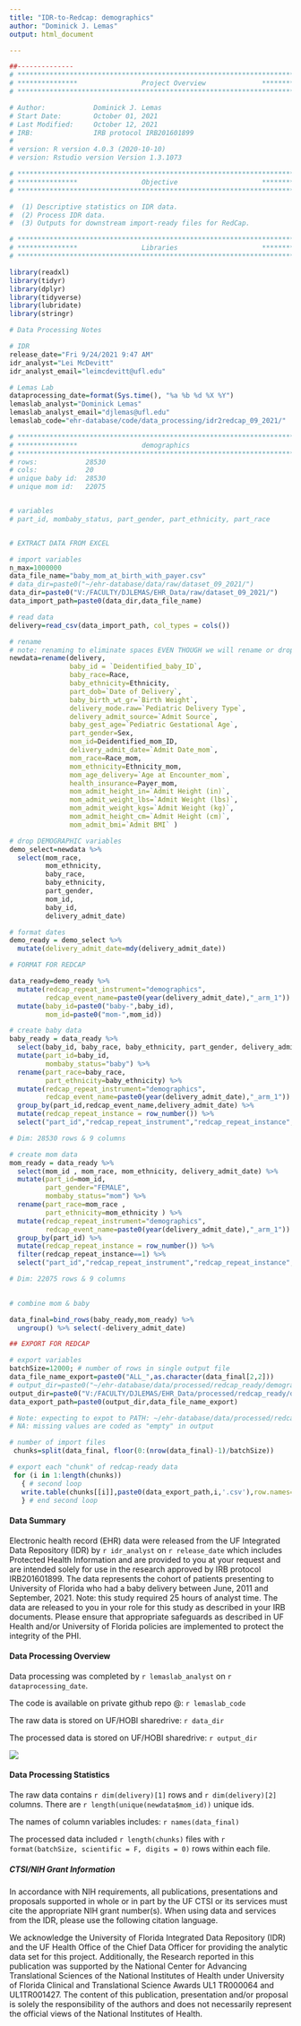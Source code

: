 ```yaml
---
title: "IDR-to-Redcap: demographics"
author: "Dominick J. Lemas"
output: html_document

---
```


```r
##-------------- 
# **************************************************************************** #
# ***************                Project Overview              *************** #
# **************************************************************************** #

# Author:            Dominick J. Lemas 
# Start Date:        October 01, 2021 
# Last Modified:     October 12, 2021 
# IRB:               IRB protocol IRB201601899 
#
# version: R version 4.0.3 (2020-10-10)
# version: Rstudio version Version 1.3.1073 

# **************************************************************************** #
# ***************                Objective                     *************** #
# **************************************************************************** #

#  (1) Descriptive statistics on IDR data. 
#  (2) Process IDR data. 
#  (3) Outputs for downstream import-ready files for RedCap. 

```

```r

# **************************************************************************** #
# ***************                Libraries                     *************** #
# **************************************************************************** #

library(readxl)
library(tidyr)
library(dplyr)
library(tidyverse)
library(lubridate)
library(stringr)

```

```r
# Data Processing Notes

# IDR
release_date="Fri 9/24/2021 9:47 AM"
idr_analyst="Lei McDevitt"
idr_analyst_email="leimcdevitt@ufl.edu"

# Lemas Lab
dataprocessing_date=format(Sys.time(), "%a %b %d %X %Y")
lemaslab_analyst="Dominick Lemas"
lemaslab_analyst_email="djlemas@ufl.edu"
lemaslab_code="ehr-database/code/data_processing/idr2redcap_09_2021/"

```

```r

# **************************************************************************** #
# ***************                demographics                                             
# **************************************************************************** #
# rows:            28530
# cols:            20 
# unique baby id:  28530
# unique mom id:   22075


# variables
# part_id, mombaby_status, part_gender, part_ethnicity, part_race


# EXTRACT DATA FROM EXCEL

# import variables
n_max=1000000
data_file_name="baby_mom_at_birth_with_payer.csv"
# data_dir=paste0("~/ehr-database/data/raw/dataset_09_2021/")
data_dir=paste0("V:/FACULTY/DJLEMAS/EHR_Data/raw/dataset_09_2021/")
data_import_path=paste0(data_dir,data_file_name)

# read data
delivery=read_csv(data_import_path, col_types = cols()) 

# rename
# note: renaming to eliminate spaces EVEN THOUGH we will rename or drop later.
newdata=rename(delivery, 
               baby_id = `Deidentified_baby_ID`, 
               baby_race=Race,
               baby_ethnicity=Ethnicity, 
               part_dob=`Date of Delivery`, 
               baby_birth_wt_gr=`Birth Weight`,
               delivery_mode.raw=`Pediatric Delivery Type`,
               delivery_admit_source=`Admit Source`,
               baby_gest_age=`Pediatric Gestational Age`, 
               part_gender=Sex, 
               mom_id=Deidentified_mom_ID,
               delivery_admit_date=`Admit Date_mom`, 
               mom_race=Race_mom,
               mom_ethnicity=Ethnicity_mom,
               mom_age_delivery=`Age at Encounter_mom`,
               health_insurance=Payer_mom,
               mom_admit_height_in=`Admit Height (in)`,
               mom_admit_weight_lbs=`Admit Weight (lbs)`,
               mom_admit_weight_kgs=`Admit Weight (kg)`,
               mom_admit_height_cm=`Admit Height (cm)`,
               mom_admit_bmi=`Admit BMI` )

# drop DEMOGRAPHIC variables
demo_select=newdata %>%
  select(mom_race,
         mom_ethnicity,
         baby_race,
         baby_ethnicity,
         part_gender,
         mom_id,
         baby_id,
         delivery_admit_date)

# format dates
demo_ready = demo_select %>%
  mutate(delivery_admit_date=mdy(delivery_admit_date))

# FORMAT FOR REDCAP

data_ready=demo_ready %>%
  mutate(redcap_repeat_instrument="demographics",
         redcap_event_name=paste0(year(delivery_admit_date),"_arm_1")) %>%
  mutate(baby_id=paste0("baby-",baby_id),
         mom_id=paste0("mom-",mom_id)) 

# create baby data
baby_ready = data_ready %>%
  select(baby_id, baby_race, baby_ethnicity, part_gender, delivery_admit_date) %>%
  mutate(part_id=baby_id,
         mombaby_status="baby") %>%
  rename(part_race=baby_race,
         part_ethnicity=baby_ethnicity) %>%
  mutate(redcap_repeat_instrument="demographics",
         redcap_event_name=paste0(year(delivery_admit_date),"_arm_1")) %>% 
  group_by(part_id,redcap_event_name,delivery_admit_date) %>% 
  mutate(redcap_repeat_instance = row_number()) %>%
  select("part_id","redcap_repeat_instrument","redcap_repeat_instance","redcap_event_name",everything(),-baby_id )

# Dim: 28530 rows & 9 columns

# create mom data
mom_ready = data_ready %>%
  select(mom_id , mom_race, mom_ethnicity, delivery_admit_date) %>%
  mutate(part_id=mom_id,
         part_gender="FEMALE",
         mombaby_status="mom") %>%
  rename(part_race=mom_race ,
         part_ethnicity=mom_ethnicity ) %>%
  mutate(redcap_repeat_instrument="demographics",
         redcap_event_name=paste0(year(delivery_admit_date),"_arm_1")) %>% 
  group_by(part_id) %>% 
  mutate(redcap_repeat_instance = row_number()) %>%
  filter(redcap_repeat_instance==1) %>%
  select("part_id","redcap_repeat_instrument","redcap_repeat_instance","redcap_event_name",everything(),-mom_id)

# Dim: 22075 rows & 9 columns

  
# combine mom & baby

data_final=bind_rows(baby_ready,mom_ready) %>%
  ungroup() %>% select(-delivery_admit_date)

## EXPORT FOR REDCAP

# export variables
batchSize=12000; # number of rows in single output file
data_file_name_export=paste0("ALL_",as.character(data_final[2,2]))
# output_dir=paste0("~/ehr-database/data/processed/redcap_ready/demographics/")
output_dir=paste0("V:/FACULTY/DJLEMAS/EHR_Data/processed/redcap_ready/demographics/")
data_export_path=paste0(output_dir,data_file_name_export)

# Note: expecting to expot to PATH: ~/ehr-database/data/processed/redcap_ready/delivery/
# NA: missing values are coded as "empty" in output

# number of import files
 chunks=split(data_final, floor(0:(nrow(data_final)-1)/batchSize))

# export each "chunk" of redcap-ready data
 for (i in 1:length(chunks))
   { # second loop
   write.table(chunks[[i]],paste0(data_export_path,i,'.csv'),row.names=F,na = "", sep=",")
   } # end second loop        

```
#### __Data Summary__
Electronic health record (EHR) data were released from the UF Integrated Data Repository (IDR) by `r idr_analyst` on `r release_date` which includes Protected Health Information and are provided to you at your request and are intended solely for use in the research approved by IRB protocol IRB201601899. The data represents the cohort of patients presenting to University of Florida who had a baby delivery between June, 2011 and September, 2021. Note: this study required 25 hours of analyst time. The data are released to you in your role for this study as described in your IRB documents. Please ensure that appropriate safeguards as described in UF Health and/or University of Florida policies are implemented to protect the integrity of the PHI.

#### __Data Processing Overview__
Data processing was completed by `r lemaslab_analyst` on `r dataprocessing_date`. 

The code is available on private github repo @: `r lemaslab_code`

The raw data is stored on UF/HOBI sharedrive: `r data_dir`

The processed data is stored on UF/HOBI sharedrive: `r output_dir`

![](data_processing_workflow.png)

#### __Data Processing Statistics__

The raw data contains `r dim(delivery)[1]` rows and `r dim(delivery)[2]` columns. There are `r length(unique(newdata$mom_id))` unique ids. 

The names of column variables includes: `r names(data_final)`

The processed data included `r length(chunks)` files with `r format(batchSize, scientific = F, digits = 0)` rows within each file.

##### __CTSI/NIH Grant Information__

In accordance with NIH requirements, all publications, presentations and proposals supported in whole or in part by the UF CTSI or its services must cite the appropriate NIH grant number(s). When using data and services from the IDR, please use the following citation language.

We acknowledge the University of Florida Integrated Data Repository (IDR) and the UF Health Office of the Chief Data Officer for providing the analytic data set for this project. Additionally, the Research reported in this publication was supported by the National Center for Advancing Translational Sciences of the National Institutes of Health under University of Florida Clinical and Translational Science Awards UL1 TR000064 and UL1TR001427. The content of this publication, presentation and/or proposal is solely the responsibility of the authors and does not necessarily represent the official views of the National Institutes of Health.


